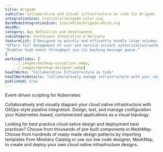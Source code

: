 ```yaml
---
title: Brigade  
subtitle: Collaborative and visual infrastructure as code for Brigade
integrationIcon: icon/color/brigade-color.svg
darkModeIntegrationIcon: icon/white/brigade-white.svg
docURL: 
category: App Definition and Development
subcategory: Continuous Integration & Delivery
featureList: ["Designed to quickly and efficently handle large volumes of events.",
"Offers full management of user and service account authorization/authentication.",
"Enables high event throughput via its backing message queue."
]
workingSlides: [
    ../_images/meshmap-visualizer.webp,
    ../_images/meshmap-designer.webp]
howItWorks: "Collaborative Infrastructure as Code"
howItWorksDetails: "Collaboratively manage infrastructure with your coworkers synchronously sharing the same designs."
published: true
---
```

<p>
    Event-driven scripting for Kubernetes
</p>
<p>
    Collaboratively and visually diagram your cloud native infrastructure with GitOps-style pipeline integration. Design, test, and manage configuration your Kubernetes-based, containerized applications as a visual topology.
</p>
<p>
    Looking for best practice cloud native design and deployment best practices? Choose from thousands of pre-built components in MeshMap. Choose from hundreds of ready-made design patterns by importing templates from Meshery Catalog or use our low code designer, MeshMap, to create and deploy your own cloud native infrastructure designs.
</p>